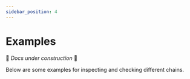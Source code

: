 ```yaml
---
sidebar_position: 4
---
```

# Examples

🚧 _Docs under construction_ 🚧

Below are some examples for inspecting and checking different chains.


<DocCardList />
